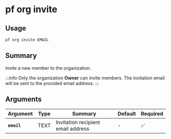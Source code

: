 # pf org invite

## Usage

```bash
pf org invite EMAIL
```

## Summary

Invite a new member to the organization.

:::info
Only the organization **Owner** can invite members.
The invitation email will be sent to the provided email address.
:::

## Arguments

| Argument | Type | Summary | Default | Required | 
|----------|------|---------|---------|----------|
| **`email`** | TEXT | Invitation recipient email address | - | ✅ |
